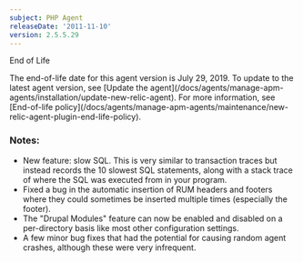 ```yaml
---
subject: PHP Agent
releaseDate: '2011-11-10'
version: 2.5.5.29
---
```


End of Life

<Callout variant="important">
  The end-of-life date for this agent version is July 29, 2019. To update to the latest agent version, see [Update the agent](/docs/agents/manage-apm-agents/installation/update-new-relic-agent). For more information, see [End-of-life policy](/docs/agents/manage-apm-agents/maintenance/new-relic-agent-plugin-end-life-policy).
</Callout>

### Notes:

* New feature: slow SQL. This is very similar to transaction traces but instead records the 10 slowest SQL statements, along with a stack trace of where the SQL was executed from in your program.
* Fixed a bug in the automatic insertion of RUM headers and footers where they could sometimes be inserted multiple times (especially the footer).
* The "Drupal Modules" feature can now be enabled and disabled on a per-directory basis like most other configuration settings.
* A few minor bug fixes that had the potential for causing random agent crashes, although these were very infrequent.
